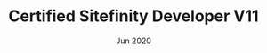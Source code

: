 ---
title: "Certified Sitefinity Developer V11"
issue: 'Progress'
date: 'Jun 2020'
url: '/cert/SF_Certificate_v11.pdf'
category: "certificate"
sequence: "01"
---